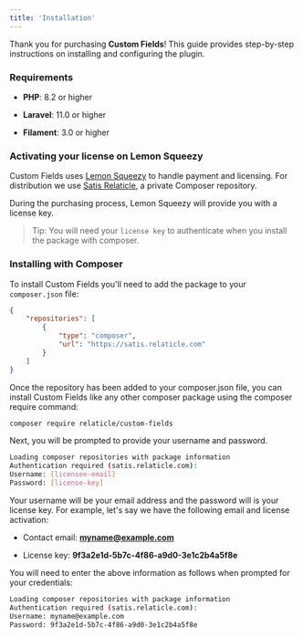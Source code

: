 ```yaml
---
title: 'Installation'
---
```


Thank you for purchasing **Custom Fields**! This guide provides step-by-step instructions on installing and configuring
the plugin.

### Requirements

* **PHP**: 8.2 or higher

* **Laravel**: 11.0 or higher

* **Filament**: 3.0 or higher

### Activating your license on Lemon Squeezy

Custom Fields uses [Lemon Squeezy](https://www.lemonsqueezy.com/) to handle payment and licensing.
For distribution we use [Satis Relaticle](https://satis.relaticle.com/), a private Composer repository.

During the purchasing process, Lemon Squeezy will provide you with a license key.

> Tip: You will need your `license key` to authenticate when you install the package with composer.

### Installing with Composer

To install Custom Fields you'll need to add the package to your `composer.json` file:

```json
{
    "repositories": [
        {
            "type": "composer",
            "url": "https://satis.relaticle.com"
        }
    ]
}
```

Once the repository has been added to your composer.json file, you can install Custom Fields like any other composer
package using the composer require command:

```bash
composer require relaticle/custom-fields
```

Next, you will be prompted to provide your username and password.

```bash
Loading composer repositories with package information
Authentication required (satis.relaticle.com):
Username: [licensee-email]
Password: [license-key]
```

Your username will be your email address and the password will is your license key.
For example, let's say we have the following email and license activation:

* Contact email: [**myname@example.com**](mailto:myname@example.com)

* License key: **9f3a2e1d-5b7c-4f86-a9d0-3e1c2b4a5f8e**

You will need to enter the above information as follows when prompted for your credentials:

```bash
Loading composer repositories with package information
Authentication required (satis.relaticle.com):
Username: myname@example.com
Password: 9f3a2e1d-5b7c-4f86-a9d0-3e1c2b4a5f8e
```